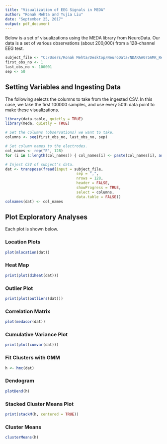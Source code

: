 ---
title: "Visualization of EEG Signals in MEDA"
author: "Ronak Mehta and Yujia Liu"
date: "September 25, 2017"
output: pdf_document
---

Below is a set of visualizations using the MEDA library from NeuroData. Our data is a set of various
observations (about 200,000) from a 128-channel EEG test.

```{r}
subject_file <- "C:/Users/Ronak Mehta/Desktop/NeuroData/NDARAA075AMK_RestingState_data.csv"
first_obs_no <- 1
last_obs_no <- 100001
sep <- 50
```

## Setting Variables and Ingesting Data

The following selects the columns to take from the ingested CSV. In this case, we take the first 100000
samples, and use every 50th data point to make these visualizations. 

```{r}
library(data.table, quietly = TRUE)
library(meda, quietly = TRUE)

# Set the columns (observations) we want to take.
columns <- seq(first_obs_no, last_obs_no, sep)

# Set column names to the electrodes.
col_names <- rep("E", 128)
for (i in 1:length(col_names)) { col_names[i] <- paste(col_names[i], as.character(i), sep = "") }

# Injest CSV of subject's data.
dat <- transpose(fread(input = subject_file, 
                                sep = ",", 
                                nrows = 128,
                                header = FALSE,
                                showProgress = TRUE,
                                select = columns,
                                data.table = FALSE))
colnames(dat) <- col_names
```

## Plot Exploratory Analyses

Each plot is shown below.

### Location Plots

```{r}
plot(mlocation(dat))
```

### Heat Map
```{r}
print(plot(d1heat(dat)))
```

### Outlier Plot
```{r}
print(plot(outliers(dat)))
```

### Correlation Matrix
```{r}
plot(medacor(dat))
```

### Cumulative Variance Plot
```{r}
print(plot(cumvar(dat)))
```

### Fit Clusters with GMM
```{r}
h <- hmc(dat)
```

### Dendogram
```{r}
plotDend(h)
```

### Stacked Cluster Means Plot
```{r}
print(stackM(h, centered = TRUE))
```

### Cluster Means
```{r}
clusterMeans(h)
```